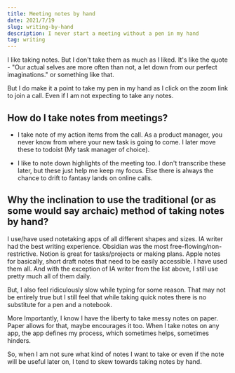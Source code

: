 ```yaml
---
title: Meeting notes by hand
date: 2021/7/19
slug: writing-by-hand
description: I never start a meeting without a pen in my hand
tag: writing
---
```


I like taking notes. But I don't take them as much as I liked. It's like the quote - "Our actual selves are more often than not, a let down from our perfect imaginations." or something like that.

But I do make it a point to take my pen in my hand as I click on the zoom link to join a call. Even if I am not expecting to take any notes.

## How do I take notes from meetings?

- I take note of my action items from the call. As a product manager, you never know from where your new task is going to come. I later move these to todoist (My task manager of choice).

- I like to note down highlights of the meeting too. I don't transcribe these later, but these just help me keep my focus. Else there is always the chance to drift to fantasy lands on online calls.

## Why the inclination to use the traditional (or as some would say archaic) method of taking notes by hand?

I use/have used notetaking apps of all different shapes and sizes. IA writer had the best writing experience. Obsidian was the most free-flowing/non-restrictive. Notion is great for tasks/projects or making plans. Apple notes for basically, short draft notes that need to be easily accessible.
I have used them all. And with the exception of IA writer from the list above, I still use pretty much all of them daily.

But, I also feel ridiculously slow while typing for some reason. That may not be entirely true but I still feel that while taking quick notes there is no substitute for a pen and a notebook.

More Importantly,
I know I have the liberty to take messy notes on paper. Paper allows for that, maybe encourages it too. When I take notes on any app, the app defines my process, which sometimes helps, sometimes hinders.

So, when I am not sure what kind of notes I want to take or even if the note will be useful later on, I tend to skew towards taking notes by hand.
